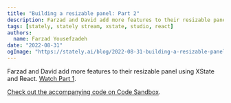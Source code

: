 ```yaml
---
title: "Building a resizable panel: Part 2"
description: Farzad and David add more features to their resizable panel using XState and React.
tags: [stately, stately stream, xstate, studio, react]
authors:
  name: Farzad Yousefzadeh
date: "2022-08-31"
ogImage: "https://stately.ai/blog/2022-08-31-building-a-resizable-panel.png"
---
```


Farzad and David add more features to their resizable panel using XState and React. [Watch Part 1](/blog/building-a-resizable-panel).

[Check out the accompanying code on Code Sandbox](https://codesandbox.io/s/resizable-panel-example-jjgkzl?file=/src/index.tsx).

<Youtube id="OoE9DykTDC8" />